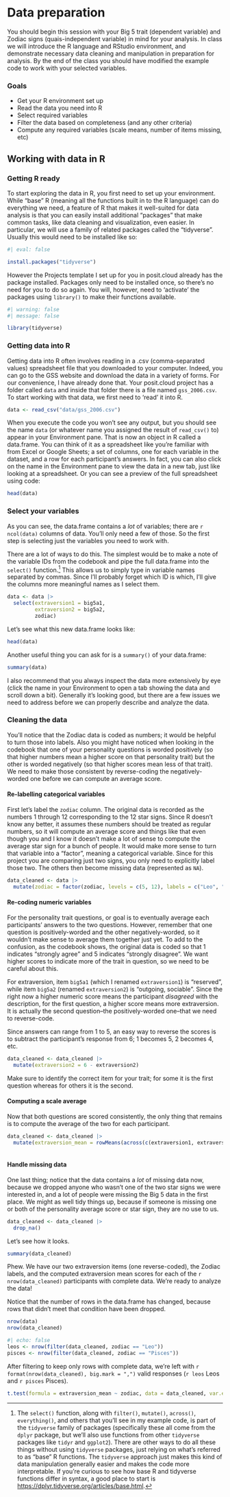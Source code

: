 # Data preparation

You should begin this session with your Big 5 trait (dependent variable) and Zodiac signs (quais-independent variable) in mind for your analysis. In class we will introduce the R language and RStudio environment, and demonstrate necessary data cleaning and manipulation in preparation for analysis. By the end of the class you should have modified the example code to work with your selected variables.

### Goals

-   Get your R environment set up
-   Read the data you need into R
-   Select required variables
-   Filter the data based on completeness (and any other criteria)
-   Compute any required variables (scale means, number of items missing, etc)

## Working with data in R

### Getting R ready

To start exploring the data in R, you first need to set up your environment. While "base" R (meaning all the functions built in to the R language) can do everything we need, a feature of R that makes it well-suited for data analysis is that you can easily install additional "packages" that make common tasks, like data cleaning and visualization, even easier. In particular, we will use a family of related packages called the "tidyverse". Usually this would need to be installed like so:

```r
#| eval: false

install.packages("tidyverse")

```

However the Projects template I set up for you in posit.cloud already has the package installed. Packages only need to be installed once, so there's no need for you to do so again. You will, however, need to 'activate' the packages using `library()` to make their functions available.

```r
#| warning: false
#| message: false

library(tidyverse)

```

### Getting data into R

Getting data into R often involves reading in a .csv (comma-separated values) spreadsheet file that you downloaded to your computer. Indeed, you can go to the GSS website and download the data in a variety of forms. For our convenience, I have already done that. Your posit.cloud project has a folder called `data` and inside that folder there is a file named `gss_2006.csv`. To start working with that data, we first need to 'read' it into R.

```r

data <- read_csv("data/gss_2006.csv")

```

When you execute the code you won't see any output, but you should see the name `data` (or whatever name you assigned the result of `read_csv()` to) appear in your Environment pane. That is now an object in R called a data.frame. You can think of it as a spreadsheet like you're familiar with from Excel or Google Sheets; a set of columns, one for each variable in the dataset, and a row for each participant's answers. In fact, you can also click on the name in the Environment pane to view the data in a new tab, just like looking at a spreadsheet. Or you can see a preview of the full spreadsheet using code:

```r
head(data)
```

### Select your variables

As you can see, the data.frame contains a *lot* of variables; there are `r ncol(data)` columns of data. You'll only need a few of those. So the first step is selecting just the variables you need to work with.

There are a lot of ways to do this. The simplest would be to make a note of the variable IDs from the codebook and pipe the full data.frame into the `select()` function.[^t-test_2_zodiac-1] This allows us to simply type in variable names separated by commas. Since I'll probably forget which ID is which, I'll give the columns more meaningful names as I select them.

[^t-test_2_zodiac-1]: The `select()` function, along with `filter()`, `mutate()`, `across()`, `everything()`, and others that you'll see in my example code, is part of the `tidyverse` family of packages (specifically these all come from the `dplyr` package, but we'll also use functions from other `tidyverse` packages like `tidyr` and `ggplot2`). There are other ways to do all these things without using `tidyverse` packages, just relying on what's referred to as "base" R functions. The `tidyverse` approach just makes this kind of data manipulation generally easier and makes the code more interpretable. If you're curious to see how base R and tidyverse functions differ in syntax, a good place to start is <https://dplyr.tidyverse.org/articles/base.html>.

```r

data <- data |> 
  select(extraversion1 = big5a1, 
         extraversion2 = big5a2,
         zodiac)
```

Let's see what this new data.frame looks like:

```r
head(data)

```

Another useful thing you can ask for is a `summary()` of your data.frame:

```r
summary(data)
```

I also recommend that you always inspect the data more extensively by eye (click the name in your Environment to open a tab showing the data and scroll down a bit). Generally it's looking good, but there are a few issues we need to address before we can properly describe and analyze the data.

### Cleaning the data

You'll notice that the Zodiac data is coded as numbers; it would be helpful to turn those into labels. Also you might have noticed when looking in the codebook that one of your personality questions is worded positively (so that higher numbers mean a higher score on that personality trait) but the other is worded negatively (so that higher scores mean less of that trait). We need to make those consistent by reverse-coding the negatively-worded one before we can compute an average score.

#### Re-labelling categorical variables

First let's label the `zodiac` column. The original data is recorded as the numbers 1 through 12 corresponding to the 12 star signs. Since R doesn't know any better, it assumes these numbers should be treated as regular numbers, so it will compute an average score and things like that even though you and I know it doesn't make a lot of sense to compute the average star sign for a bunch of people. It would make more sense to turn that variable into a "factor", meaning a categorical variable. Since for this project you are comparing just two signs, you only need to explicitly label those two. The others then become missing data (represented as `NA`).

```r
data_cleaned <- data |> 
  mutate(zodiac = factor(zodiac, levels = c(5, 12), labels = c("Leo", "Pisces")))
```

#### Re-coding numeric variables

For the personality trait questions, or goal is to eventually average each participants' answers to the two questions. However, remember that one question is positively-worded and the other negatively-worded, so it wouldn't make sense to average them together just yet. To add to the confusion, as the codebook shows, the original data is coded so that 1 indicates "strongly agree" and 5 indicates "strongly disagree". We want higher scores to indicate more of the trait in question, so we need to be careful about this.

For extraversion, item `big5a1` (which I renamed `extraversion1`) is "reserved", while item `big5a2` (renamed `extraversion2`) is "outgoing, sociable". Since the right now a higher numeric score means the participant *disagreed* with the description, for the first question, a higher score means more extraversion. It is actually the second question--the positively-worded one--that we need to reverse-code.

Since answers can range from 1 to 5, an easy way to reverse the scores is to subtract the participant's response from 6; 1 becomes 5, 2 becomes 4, etc.

```r
data_cleaned <- data_cleaned |> 
  mutate(extraversion2 = 6 - extraversion2)
```

Make sure to identify the correct item for your trait; for some it is the first question whereas for others it is the second.

#### Computing a scale average

Now that both questions are scored consistently, the only thing that remains is to compute the average of the two for each participant.

```r
data_cleaned <- data_cleaned |> 
  mutate(extraversion_mean = rowMeans(across(c(extraversion1, extraversion2))))
  
```

#### Handle missing data

One last thing; notice that the data contains a *lot* of missing data now, because we dropped anyone who wasn't one of the two star signs we were interested in, and a lot of people were missing the Big 5 data in the first place. We might as well tidy things up, because if someone is missing one or both of the personality average score or star sign, they are no use to us.

```r
data_cleaned <- data_cleaned |> 
  drop_na()
```

Let's see how it looks.

```r
summary(data_cleaned)
```

Phew. We have our two extraversion items (one reverse-coded), the Zodiac labels, and the computed extraversion mean scores for each of the `r nrow(data_cleaned)` participants with complete data. We're ready to analyze the data!

Notice that the number of rows in the data.frame has changed, because rows that didn't meet that condition have been dropped.

```r
nrow(data)
nrow(data_cleaned) 
```

```r
#| echo: false
leos <- nrow(filter(data_cleaned, zodiac == "Leo"))
pisces <- nrow(filter(data_cleaned, zodiac == "Pisces"))
```

After filtering to keep only rows with complete data, we're left with `r format(nrow(data_cleaned), big.mark = ",")` valid responses (`r leos` Leos and `r pisces` Pisces).

```r
t.test(formula = extraversion_mean ~ zodiac, data = data_cleaned, var.equal = TRUE)
```
